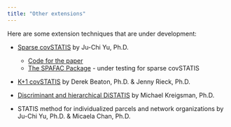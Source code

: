 ```yaml
---
title: "Other extensions"
---
```


Here are some extension techniques that are under development:

+ [Sparse covSTATIS](https://analyticalsciencejournals.onlinelibrary.wiley.com/doi/full/10.1002/cem.3443) by Ju-Chi Yu, Ph.D.
  + [Code for the paper](https://github.com/juchiyu/sDiSTATISpaper)
  + [The SPAFAC Package](https://github.com/juchiyu/SPAFAC) - under testing for sparse covSTATIS

+ [K+1 covSTATIS](https://github.com/jennyrieck/C-MARINeR) by Derek Beaton, Ph.D. & Jenny Rieck, Ph.D.

+ [Discriminant and hierarchical DiSTATIS](https://github.com/michaelkriegsman/DiDiSTATIS) by Michael Kreigsman, Ph.D.

+ STATIS method for individualized parcels and network organizations by Ju-Chi Yu, Ph.D. & Micaela Chan, Ph.D.

